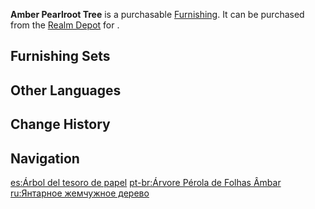{{Furnishing Infobox
|id             = 372416
|image          = Item Amber Pearlroot Tree.png
|category       = Landform
|subcategory    = Shrub
|quality        = 3
|adeptal_energy = 20
|load           = 50
|reduced_load   = 50
|description    = Save for certain trees with special nobility, the people of [[Liyue]] are more used to naming vegetation based on their morphology as opposed to their precise species. Thus, it was to these trees with pale branches that they gave the name "Pearlroot."<br />The wood pulp made from Amber Pearlroot Trees is quite thick and can be processed into large amounts of paper. Most of the cheap paper on the market is made from this kind of wood.
|source1        = [[Realm Depot]]
}}
'''Amber Pearlroot Tree''' is a purchasable [[Furnishing]]. It can be purchased from the [[Realm Depot]] for {{Item|Realm Currency|30|x=80}}.

==Furnishing Sets==
{{Craft Usage}}

==Other Languages==
{{Other Languages
|default_hidden = 1
|en      = Amber Pearlroot Tree
|zhs     = 缃叶珍枝树
|zhs_rm  = Xiāngyè Zhēnzhī Shù
|zht     = 緗葉珍枝樹
|zht_rm  = Xiāngyè Zhēnzhī Shù
|ja      = 黄葉の珍枝の木
|ja_rm   = Kouyou no Chinshi no Ki{{Assumed}}
|ko      = 황엽 진주나무
|ko_rm   = Hwangyeop Jinjunamu
|es      = Árbol del tesoro de papel
|fr      = Arbre perle-racine ambré
|ru      = Янтарное жемчужное дерево
|th      = ต้นนิรมิตสีเหลือง
|th_rm   = 
|vi      = Cây Lá Vàng Nhạt
|de      = Gelber Perlenbaum
|id      = Pohon Amber Pearlroot
|pt      = Árvore Pérola de Folhas Âmbar
|tr      = Kehribar İnci Kök Ağacı
|it      = Albero di perle ambrato
}}

==Change History==
{{Change History|1.5}}

==Navigation==
{{Furnishing Navbox|exterior}}

[[es:Árbol del tesoro de papel]]
[[pt-br:Árvore Pérola de Folhas Âmbar]]
[[ru:Янтарное жемчужное дерево]]